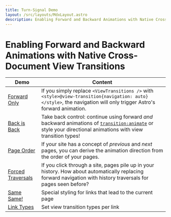 ```yaml
---
title: Turn-Signal Demo
layout: /src/layouts/MdxLayout.astro
description: Enabling Forward and Backward Animations with Native Cross-Document View Transitions
---
```

<h1>Enabling Forward and Backward Animations with Native Cross-Document View Transitions</h1>

|Demo|Content|
|---|---|
|[Forward Only](/signal-demo/forwardOnly/blog/)|If you simply replace `<ViewTransitions />` with `<style>@view-transition{navigation: auto}</style>`, the navigation will only trigger Astro's forward animation.|
|[Back is Back](/signal-demo/multipleDirections/blog/)|Take back control: continue using forward _and_ backward animations of [`transition:animate`](https://docs.astro.build/en/guides/view-transitions/#built-in-animation-directives) or style your directional animations with view transition types!|
|[Page Order](/signal-demo/pageOrder/blog/)|If your site has a concept of _previous_ and _next_ pages, you can derive the animation direction from the order of your pages.|
|[Forced Traversals](/signal-demo/forcedTraversal/blog/)|If you click through a site, pages pile up in your history. How about automatically replacing forward navigation with history traversals for pages seen before?|
|[Same Same!](/signal-demo/same/blog/)|Special styling for links that lead to the current page|
|[Link Types](/signal-demo/link-types/blog/)|Set view transition types per link|

